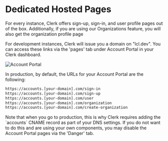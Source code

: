 
# Dedicated Hosted Pages

For every instance, Clerk offers sign-up, sign-in, and user profile pages out of the box. Additionally, if you are using our Organizations feature, you will also get the organization profile page 

For development instances, Clerk will issue you a domain on "lcl.dev". You can access these links via the 'pages' tab under Account Portal in your Clerk dashboard.

![Account Portal](/docs/images/account-portal/account-portal-hosted-pages.png)

 In production, by default, the URLs for your Account Portal are the following: 

```sh 
https://accounts.[your-domain].com/sign-in
https://accounts.[your-domain].com/sign-up
https://accounts.[your-domain].com/user
https://accounts.[your-domain].com/organization
https://accounts.[your-domain].com/create-organization
``` 


<Callout type="info" emoji="ℹ️">
Note that when you go to production, this is why Clerk requires adding the `accounts` CNAME record as part of your DNS settings. If you do not want to do this and are using your own components, you may disable the Account Portal pages via the 'Danger' tab.
</Callout>
